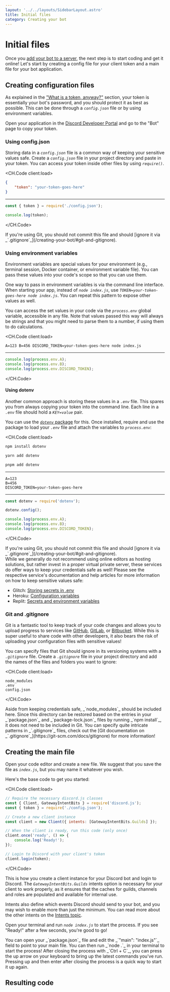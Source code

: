 ```yaml
---
layout: '../../layouts/SidebarLayout.astro'
title: Initial files
category: Creating your bot
---
```



# Initial files

Once you [add your bot to a server](/preparations/adding-your-bot-to-servers.md), the next step is to start coding and get it online! Let's start by creating a config file for your client token and a main file for your bot application.

## Creating configuration files

As explained in the ["What is a token, anyway?"](/preparations/setting-up-a-bot-application.md#what-is-a-token-anyway) section, your token is essentially your bot's password, and you should protect it as best as possible. This can be done through a _`config.json`_ file or by using environment variables.

Open your application in the [Discord Developer Portal](https://discord.com/developers/applications) and go to the "Bot" page to copy your token.

### Using config.json

Storing data in a _`config.json`_ file is a common way of keeping your sensitive values safe. Create a _`config.json`_ file in your project directory and paste in your token. You can access your token inside other files by using _`require()`_.

<CH.Code client:load>

```json config.json
{
	"token": "your-token-goes-here"
}
```

---

```js Usage
const { token } = require('./config.json');

console.log(token);
```

</CH.Code>

<Alert title="Caution" type="danger">
	If you're using Git, you should not commit this file and should [ignore it via
	_`.gitignore`_](/creating-your-bot/#git-and-gitignore).
</Alert>

### Using environment variables

Environment variables are special values for your environment (e.g., terminal session, Docker container, or environment variable file). You can pass these values into your code's scope so that you can use them.

One way to pass in environment variables is via the command line interface. When starting your app, instead of _`node index.js`_, use _`TOKEN=your-token-goes-here node index.js`_. You can repeat this pattern to expose other values as well.

You can access the set values in your code via the _`process.env`_ global variable, accessible in any file. Note that values passed this way will always be strings and that you might need to parse them to a number, if using them to do calculations.

<CH.Code client:load>

```shellscript Command line
A=123 B=456 DISCORD_TOKEN=your-token-goes-here node index.js
```

---

```js Usage
console.log(process.env.A);
console.log(process.env.B);
console.log(process.env.DISCORD_TOKEN);
```

</CH.Code>

#### Using dotenv

Another common approach is storing these values in a _`.env`_ file. This spares you from always copying your token into the command line. Each line in a _`.env`_ file should hold a _`KEY=value`_ pair.

You can use the [_`dotenv`_ package](https://www.npmjs.com/package/dotenv) for this. Once installed, require and use the package to load your _`.env`_ file and attach the variables to _`process.env`_:

<CH.Code client:load>

```sh npm
npm install dotenv
```

```sh yarn
yarn add dotenv
```

```sh pnpm
pnpm add dotenv
```

---

```text .env
A=123
B=456
DISCORD_TOKEN=your-token-goes-here
```

---

```js Usage
const dotenv = require('dotenv');

dotenv.config();

console.log(process.env.A);
console.log(process.env.B);
console.log(process.env.DISCORD_TOKEN);
```

</CH.Code>

<Alert title="Caution" type="danger">
	If you're using Git, you should not commit this file and should [ignore it via
	_`.gitignore`_](/creating-your-bot/#git-and-gitignore).
</Alert>

<Section client:load title="Online editors (Glitch, Heroku, Replit, etc.)" defaultClosed padded background gutter>
While we generally do not recommend using online editors as hosting solutions, but rather invest in a proper virtual private server, these services do offer ways to keep your credentials safe as well! Please see the respective service's documentation and help articles for more information on how to keep sensitive values safe:

- Glitch: [Storing secrets in .env](https://glitch.happyfox.com/kb/article/18)
- Heroku: [Configuration variables](https://devcenter.heroku.com/articles/config-vars)
- Replit: [Secrets and environment variables](https://docs.replit.com/repls/secrets-environment-variables)

</Section>

### Git and .gitignore

Git is a fantastic tool to keep track of your code changes and allows you to upload progress to services like [GitHub](https://github.com/), [GitLab](https://about.gitlab.com/), or [Bitbucket](https://bitbucket.org/product). While this is super useful to share code with other developers, it also bears the risk of uploading your configuration files with sensitive values!

You can specify files that Git should ignore in its versioning systems with a _`.gitignore`_ file. Create a _`.gitignore`_ file in your project directory and add the names of the files and folders you want to ignore:

<CH.Code client:load>

```
node_modules
.env
config.json
```

</CH.Code>

<Alert title="Tip" type="success">
	Aside from keeping credentials safe, _`node_modules`_ should be included here. Since this directory can be restored
	based on the entries in your _`package.json`_ and _`package-lock.json`_ files by running _`npm install`_, it does not
	need to be included in Git. You can specify quite intricate patterns in _`.gitignore`_ files, check out the [Git
	documentation on _`.gitignore`_](https://git-scm.com/docs/gitignore) for more information!
</Alert>

## Creating the main file

Open your code editor and create a new file. We suggest that you save the file as _`index.js`_, but you may name it whatever you wish.

Here's the base code to get you started:

<CH.Code client:load>

```js
// Require the necessary discord.js classes
const { Client, GatewayIntentBits } = require('discord.js');
const { token } = require('./config.json');

// Create a new client instance
const client = new Client({ intents: [GatewayIntentBits.Guilds] });

// When the client is ready, run this code (only once)
client.once('ready', () => {
	console.log('Ready!');
});

// Login to Discord with your client's token
client.login(token);
```

</CH.Code>

This is how you create a client instance for your Discord bot and login to Discord. The _`GatewayIntentBits.Guilds`_ intents option is necessary for your client to work properly, as it ensures that the caches for guilds, channels and roles are populated and available for internal use.

Intents also define which events Discord should send to your bot, and you may wish to enable more than just the minimum. You can read more about the other intents on the [Intents topic](/popular-topics/intents).

Open your terminal and run _`node index.js`_ to start the process. If you see "Ready!" after a few seconds, you're good to go!

<Alert title="Tip" type="success">
	You can open your _`package.json`_ file and edit the _`"main": "index.js"`_ field to point to your main file. You can
	then run _`node .`_ in your terminal to start the process! After closing the process with _`Ctrl + C`_, you can press
	the up arrow on your keyboard to bring up the latest commands you've run. Pressing up and then enter after closing the
	process is a quick way to start it up again.
</Alert>

## Resulting code

<ResultingCode path="creating-your-bot/initial-files" />
